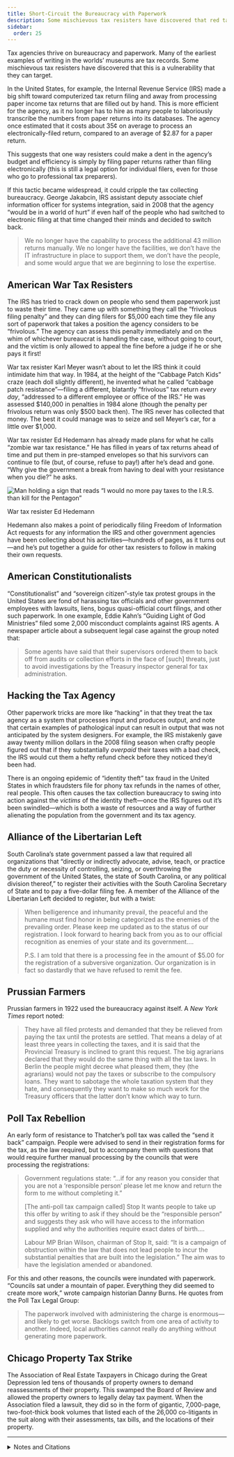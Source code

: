 ```yaml
---
title: Short-Circuit the Bureaucracy with Paperwork
description: Some mischievous tax resisters have discovered that red tape is a vulnerability that they can target.
sidebar:
  order: 25
---
```


Tax agencies thrive on bureaucracy and paperwork.
Many of the earliest examples of writing in the worlds’ museums are tax records.
Some mischievous tax resisters have discovered that this is a vulnerability that they can target.

In the United States, for example, the Internal Revenue Service (IRS) made a big shift toward computerized tax return filing and away from processing paper income tax returns that are filled out by hand.
This is more efficient for the agency, as it no longer has to hire as many people to laboriously transcribe the numbers from paper returns into its databases.
The agency once estimated that it costs about 35¢ on average to process an electronically-filed return, compared to an average of $2.87 for a paper return.

This suggests that one way resisters could make a dent in the agency’s budget and efficiency is simply by filing paper returns rather than filing electronically (this is still a legal option for individual filers, even for those who go to professional tax preparers).

If this tactic became widespread, it could cripple the tax collecting bureaucracy.
George Jakabcin, IRS assistant deputy associate chief information officer for systems integration, said in 2008 that the agency “would be in a world of hurt” if even half of the people who had switched to electronic filing at that time changed their minds and decided to switch back.

> We no longer have the capability to process the additional 43 million returns manually.
> We no longer have the facilities, we don’t have the IT infrastructure in place to support them, we don’t have the people, and some would argue that we are beginning to lose the expertise.

## <Badge text="Example" size="medium" /> American War Tax Resisters

The IRS has tried to crack down on people who send them paperwork just to waste their time.
They came up with something they call the “frivolous filing penalty” and they can ding filers for $5,000 each time they file any sort of paperwork that takes a position the agency considers to be “frivolous.”
The agency can assess this penalty immediately and on the whim of whichever bureaucrat is handling the case, without going to court, and the victim is only allowed to appeal the fine before a judge if he or she pays it first!

War tax resister Karl Meyer wasn’t about to let the IRS think it could intimidate him that way.
In 1984, at the height of the “Cabbage Patch Kids” craze (each doll slightly different), he invented what he called “cabbage patch resistance”—filing a different, blatantly “frivolous” tax return <em>every day</em>, “addressed to a different employee or office of the IRS.”
He was assessed $140,000 in penalties in 1984 alone (though the penalty per frivolous return was only $500 back then).
The IRS never has collected that money.
The best it could manage was to seize and sell Meyer’s car, for a little over $1,000.

War tax resister Ed Hedemann has already made plans for what he calls “zombie war tax resistance.”
He has filled in years of tax returns ahead of time and put them in pre-stamped envelopes so that his survivors can continue to file (but, of course, refuse to pay!) after he’s dead and gone.
“Why give the government a break from having to deal with your resistance when you die?” he asks.

![Man holding a sign that reads “I would no more pay taxes to the I.R.S. than kill for the Pentagon”](../../../assets/ed-hedemann.jpg)
<figcaption>War tax resister Ed Hedemann</figcaption>

Hedemann also makes a point of periodically filing Freedom of Information Act requests for any information the IRS and other government agencies have been collecting about his activities—hundreds of pages, as it turns out—and he’s put together a guide for other tax resisters to follow in making their own requests.

## <Badge text="Example" size="medium" /> American Constitutionalists

“Constitutionalist” and “sovereign citizen”-style tax protest groups in the United States are fond of harassing tax officials and other government employees with lawsuits, liens, bogus quasi-official court filings, and other such paperwork.
In one example, Eddie Kahn’s “Guiding Light of God Ministries” filed some 2,000 misconduct complaints against IRS agents.
A newspaper article about a subsequent legal case against the group noted that:

> Some agents have said that their supervisors ordered them to back off from audits or collection efforts in the face of [such] threats, just to avoid investigations by the Treasury inspector general for tax administration.

## <Badge text="Example" size="medium" /> Hacking the Tax Agency

Other paperwork tricks are more like “hacking” in that they treat the tax agency as a system that processes input and produces output, and note that certain examples of pathological input can result in output that was not anticipated by the system designers.
For example, the IRS mistakenly gave away twenty million dollars in the 2008 filing season when crafty people figured out that if they substantially <em>overpaid</em> their taxes with a bad check, the IRS would cut them a hefty refund check before they noticed they’d been had.

There is an ongoing epidemic of “identity theft” tax fraud in the United States in which fraudsters file for phony tax refunds in the names of other, real people.
This often causes the tax collection bureaucracy to swing into action against the <em>victims</em> of the identity theft—once the IRS figures out it’s been swindled—which is both a waste of resources and a way of further alienating the population from the government and its tax agency.

## <Badge text="Example" size="medium" /> Alliance of the Libertarian Left

South Carolina’s state government passed a law that required all organizations that “directly or indirectly advocate, advise, teach, or practice the duty or necessity of controlling, seizing, or overthrowing the government of the United States, the state of South Carolina, or any political division thereof,” to register their activities with the South Carolina Secretary of State and to pay a five-dollar filing fee.
A member of the Alliance of the Libertarian Left decided to register, but with a twist:

> When belligerence and inhumanity prevail, the peaceful and the humane must find honor in being categorized as the enemies of the prevailing order.
> Please keep me updated as to the status of our registration.
> I look forward to hearing back from you as to our official recognition as enemies of your state and its government.…
>
> P.S. I am told that there is a processing fee in the amount of $5.00 for the registration of a subversive organization.
> Our organization is in fact so dastardly that we have refused to remit the fee.

## <Badge text="Example" size="medium" /> Prussian Farmers

Prussian farmers in 1922 used the bureaucracy against itself.
A <i>New York Times</i> report noted:

> They have all filed protests and demanded that they be relieved from paying the tax until the protests are settled.
> That means a delay of at least three years in collecting the taxes, and it is said that the Provincial Treasury is inclined to grant this request.
> The big agrarians declared that they would do the same thing with all the tax laws.
> In Berlin the people might decree what pleased them, they (the agrarians) would not pay the taxes or subscribe to the compulsory loans.
> They want to sabotage the whole taxation system that they hate, and consequently they want to make so much work for the Treasury officers that the latter don’t know which way to turn.

## <Badge text="Example" size="medium" /> Poll Tax Rebellion

An early form of resistance to Thatcher’s poll tax was called the “send it back” campaign.
People were advised to send in their registration forms for the tax, as the law required, but to accompany them with questions that would require further manual processing by the councils that were processing the registrations:

> Government regulations state: “…if for any reason you consider that you are not a ‘responsible person’ please let me know and return the form to me without completing it.”
>
> [The anti-poll tax campaign called] Stop It wants people to take up this offer by writing to ask if they should be the “responsible person” and suggests they ask who will have access to the information supplied and why the authorities require exact dates of birth.…
>
> Labour MP Brian Wilson, chairman of Stop It, said: “It is a campaign of obstruction within the law that does not lead people to incur the substantial penalties that are built into the legislation.”
> The aim was to have the legislation amended or abandoned.

For this and other reasons, the councils were inundated with paperwork.
“Councils sat under a mountain of paper.
Everything they did seemed to create more work,” wrote campaign historian Danny Burns.
He quotes from the Poll Tax Legal Group:

> The paperwork involved with administering the charge is enormous—and likely to get worse.
> Backlogs switch from one area of activity to another.
> Indeed, local authorities cannot really do anything without generating more paperwork.

## <Badge text="Example" size="medium" /> Chicago Property Tax Strike

The Association of Real Estate Taxpayers in Chicago during the Great Depression led tens of thousands of property owners to demand reassessments of their property.
This swamped the Board of Review and allowed the property owners to legally delay tax payment.
When the Association filed a lawsuit, they did so in the form of gigantic, 7,000-page, two-foot-thick book volumes that listed each of the 26,000 co-litigants in the suit along with their assessments, tax bills, and the locations of their property.

<hr />

<details>
<summary>Notes and Citations</summary>

* “Repeated Efforts to Modernize Paper Tax Return Processing Have Been Unsuccessful; However, Actions Can Be Taken to Increase Electronic Filing and Reduce Processing Costs” Treasury Inspector General for Tax Administration report #2009‒40‒130, 10 September 2009, p. 2
* Kristan, Joe “IRS Innovations in Data Security” <i>Tax Update Blog</i> 30 May 2008 (quoting from the <i>TaxAnalysts</i> blog)
* “Tax resister mails a protest return every day” <i>Chicago Sun Times</i> 15 April 1984
* “IRS Hits Jackpot” <i>In These Times</i> 27 March 1985
* Brockmann, Stephen “ ‘Cabbage Patch Resistance’ marks a true war-tax hero” <i>The Milwaukee Journal</i> 12 April 1985
* Meyer, Karl “Files Daily Tax Returns” (letter) <i>Friends Journal</i> 15 May 1984, p. 21
* Hedemann, Ed “Zombie War Tax Resistance” <i>More Than a Paycheck</i> December 2011, p. 4
* Hedemann, Ed “The IRS Files” <i>More Than a Paycheck</i> December 2010, p. 1
* Johnston, David Cay “Court Is Asked to Block False Complaints Against I.R.S.” <i>New York Times</i> 9 December 2003
* “Inadequate Controls Over Dishonored Checks Put Millions of Dollars at Risk for Erroneous Refund Issuance” Treasury Inspector General for Tax Administration report #2009‒40‒143, 23 September 2009, p. 4
* “IRS Oversight Board Annual Report to Congress: 2011” (see for instance Table 4 on p. 27)
* Gehrke-White, Donna “ID theft victims in line for hours to get IRS help” <i>SunSentinel</i> 15 August 2012
* Johnson, Charles “Civic duties” <i>Rad Geek People’s Daily</i> 9 February 2010
* “Prussian Farmers Fight Income Tax” <i>New York Times</i> 9 April 1922
* Cramb, Auslan “Labour reveals return to sender poll tax protest” <i>Glasgow Herald</i> 11 March 1988, p. 7
* Burns, Danny <i>Poll Tax Rebellion</i> AK Press (1992), p. 129, quoting from “Poll Tax Legal Group, Law Review No. 4, March 1991”
* Beito, David T. <i>Taxpayers In Revolt: Tax Resistance During the Great Depression</i> (1989) pp. 59, 81

</details>

